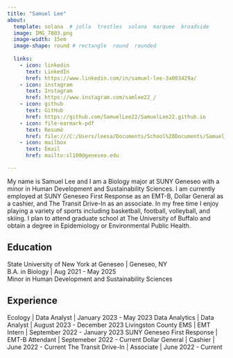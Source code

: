 ```yaml
---
title: "Samuel Lee"
about:
  template: solana  # jolla  trestles  solana  marquee  broadside
  image: IMG_7803.png 
  image-width: 15em
  image-shape: round # rectangle  round  rounded
  
  links:
    - icon: linkedin
      text: LinkedIn
      href: https://www.linkedin.com/in/samuel-lee-3a003429a/ 
    - icon: instagram
      text: Instagram
      href: https://www.instagram.com/samlee22_/ 
    - icon: github
      text: GitHub
      href: https://github.com/SamuelLee22/SamuelLee22.github.io 
    - icon: file-earmark-pdf
      text: Resumé
      href: file:///C:/Users/leesa/Documents/School%20Documents/Samuel_Lee_Resume.pdf
    - icon: mailbox
      text: Email
      href: mailto:sl100@geneseo.edu

---
```



My name is Samuel Lee and I am a Biology major at SUNY Geneseo with a minor in Human Development and Sustainability Sciences. I am currently employed at SUNY Geneseo First Response as an EMT-B, Dollar General as a cashier, and The Transit Drive-In as an associate. In my free time I enjoy playing a variety of sports including basketball, football, volleyball, and skiing. I plan to attend graduate school at The University of Buffalo and obtain a degree in Epidemiology or Environmental Public Health.

## Education

State University of New York at Geneseo | Geneseo, NY <br>
B.A. in Biology | Aug 2021 - May 2025 <br>
Minor in Human Development and Sustainability Sciences

## Experience

Ecology | Data Analyst | January 2023 - May 2023
Data Analytics | Data Analyst | August 2023 - December 2023
Livingston County EMS | EMT Intern | September 2022 - January 2023
SUNY Geneseo First Response | EMT-B Attendant | Septemeber 2022 - Current
Dollar General | Cashier | June 2022 - Current
The Transit Drive-In | Associate | June 2022 - Current


